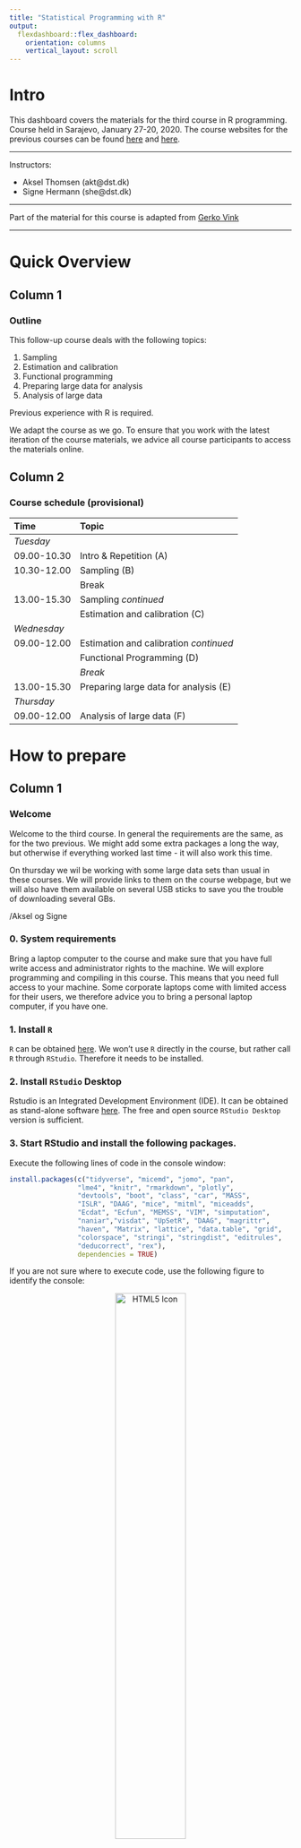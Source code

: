 ```yaml
---
title: "Statistical Programming with R"
output: 
  flexdashboard::flex_dashboard:
    orientation: columns
    vertical_layout: scroll
---
```


# Intro {.sidebar}

This dashboard covers the materials for the third course in R programming. Course held in Sarajevo, January 27-20, 2020. The course websites for the previous courses can be found [here](http://peterstoltze.dk/RfOS/) and [here](https://joliencremers.github.io/Course-Materials-Bosnia/).

---

Instructors: 

 - Aksel Thomsen (akt@dst.dk)
 - Signe Hermann (she@dst.dk)
 
 
---

Part of the material for this course is adapted from [Gerko Vink](https://github.com/gerkovink/R)


---
# Quick Overview

## Column 1

### Outline

This follow-up course deals with the following topics:

1. Sampling
1. Estimation and calibration
1. Functional programming
1. Preparing large data for analysis
1. Analysis of large data

Previous experience with R is required.

We adapt the course as we go. To ensure that you work with the latest iteration of the course materials, we advice all course participants to access the materials online.

## Column 2

### Course schedule (provisional)

| Time        | Topic                                           |
|:------------|:------------------------------------------------|
| *Tuesday*   |                                                 |
| 09.00-10.30 | Intro & Repetition (A)                          |
| 10.30-12.00 | Sampling (B)                                    |
|             | Break                                           |    
| 13.00-15.30 | Sampling *continued*                            |
|             | Estimation and calibration (C)                  |
| *Wednesday* |                                                 |
| 09.00-12.00 | Estimation and calibration *continued*          |
|             | Functional Programming (D)                      |
|             | *Break*                                         |             
| 13.00-15.30 | Preparing large data for analysis (E)           |
| *Thursday*  |                                                 |
| 09.00-12.00 | Analysis of large data (F)                      |

# How to prepare

## Column 1

### Welcome

Welcome to the third course.
In general the requirements are the same, as for the two previous.
We might add some extra packages a long the way, but otherwise if everything worked last time - it will also work this time.

On thursday we wil be working with some large data sets than usual in these courses. We will provide links to them on the course webpage, but we will also have them available on several USB sticks to save you the trouble of downloading several GBs.

/Aksel og Signe

### **0. System requirements**

Bring a laptop computer to the course and make sure that you have full write access and administrator rights to the machine. We will explore programming and compiling in this course. This means that you need full access to your machine. Some corporate laptops come with limited access for their users, we therefore advice you to bring a personal laptop computer, if you have one. 

### **1. Install `R`**
`R` can be obtained [here](https://cran.r-project.org). We won't use `R` directly in the course, but rather call `R` through `RStudio`. Therefore it needs to be installed. 

### **2. Install `RStudio` Desktop**

Rstudio is an Integrated Development Environment (IDE). It can be obtained as stand-alone software [here](https://www.rstudio.com/products/rstudio/download/#download). The free and open source `RStudio Desktop` version is sufficient.

### **3. Start RStudio and install the following packages. **

Execute the following lines of code in the console window:

```r
install.packages(c("tidyverse", "micemd", "jomo", "pan", 
                 "lme4", "knitr", "rmarkdown", "plotly",
                 "devtools", "boot", "class", "car", "MASS", 
                 "ISLR", "DAAG", "mice", "mitml", "miceadds",
                 "Ecdat", "Ecfun", "MEMSS", "VIM", "simputation",
                 "naniar","visdat", "UpSetR", "DAAG", "magrittr",
                 "haven", "Matrix", "lattice", "data.table", "grid",
                 "colorspace", "stringi", "stringdist", "editrules", 
                 "deducorrect", "rex"), 
                 dependencies = TRUE)
```


If you are not sure where to execute code, use the following figure to identify the console:

<center>
  <img src="console.png" alt="HTML5 Icon" width = 50%>
</center>

Just copy and paste the installation command and press the return key. When asked 

```r
Do you want to install from sources the package which needs 
compilation? (Yes/no/cancel)
```

type `Yes` in the console and press the return key. 

# Tuesday

## Column 1

### Tuesday's materials

- Part A: Repetition

    - [Lecture A](Contents/Material/Part A/Lecture_A.html){target="_blank"}
    - Data:
       - [mtcars.rds](Contents/Material/Part A/mtcars.rds){target="_blank"}
       - [mtcars5.csv](Contents/Material/Part A/mtcars5.csv){target="_blank"}
       - [mtcars5.xlsx](Contents/Material/Part A/mtcars5.xlsx){target="_blank"}
    
- Part B: Sampling

    - [Lecture B](Contents/Material/Part B/Sampling.html){target="_blank"}
    - [Exercise B](Contents/Material/Part B/Sampling_Exercises.html){target="_blank"}
    - [Solution B](Contents/Material/Part B/Sampling_Exercises.html){target="_blank"}
    - Data:
       - [mydata_example.Rda](Contents/Material/Part B/mydata_example.Rda){target="_blank"}
       - [mysample_opt.Rda](Contents/Material/Part B/mysample_opt.Rda){target="_blank"}
       - [mysample_prop.Rda](Contents/Material/Part B/mysample_prop.Rda){target="_blank"}
    
- Part C: Estimation and calibration

    - [Lecture D](Contents/Material/Part C/Estimation.html){target="_blank"}
    - [Exercise D](Contents/Material/Part C/Estimation_Exercises.html){target="_blank"}
    - [Solution D](Contents/Material/Part C/Estimation_Exercises.html){target="_blank"}    

## Column 2

### Useful references
- [tidyverse.com](https://www.tidyverse.org/)
- [RStudio Cheat Sheets](https://rstudio.com/resources/cheatsheets/)

# Wednesday

## Column 1

### Wednesday's materials

- Part D: Functional Programming

    - [Lecture E](Contents/Material/Part D/Lecture.html){target="_blank"}
    - [Exercise E](Contents/Material/Part D/Exercise.html){target="_blank"}
    - [Solution E](Contents/Material/Part D/Exercise.html){target="_blank"}

- Part E: Preparing large data for analysis

    - [Lecture E](Contents/Material/Part E/Lecture.html){target="_blank"}
    - [Exercise E](Contents/Material/Part E/Exercise.html){target="_blank"}
    - [Solution E](Contents/Material/Part E/Exercise.html){target="_blank"}

## Column 2

### Useful references
- [add]()

# Thursday

## Column 1

### Thursdays's materials

- Part F: Analysis of large data

    - [Lecture F](Contents/Material/Part F/Lecture.html){target="_blank"}
    - [Exercise F](Contents/Material/Part F/Exercise.html){target="_blank"}
    - [Solution F](Contents/Material/Part F/Exercise.html){target="_blank"}

## Column 2

### Useful references
- [add]()

# Further studies

## Column 1

### What to do after the course

The following references are currently available for free, either as pdfs or as extensive webpages (written with [RMarkdown](https://rmarkdown.rstudio.com/) and [bookdown](https://bookdown.org/)). They are all very useful and we highly recommend them. 

- [R for Data Science](https://r4ds.had.co.nz): written by Hadley Wickham and Garrett Grolemund this book relies almost exclusively on the [tidyverse](https://www.tidyverse.org/) approach to data analysis. Many highly effective tools will be right at your fingertips after reading this book and working through the many exercises.
- [Hands-On Programming with R](https://rstudio-education.github.io/hopr/): a great read by Garrett Grolemund emphasizing programming techniques with R. 
- [Advanced R](https://adv-r.hadley.nz/): You want to gain deeper knowledge of R and you want to learn from one of the most influential R contributors. This one is for you!
- [Introduction to Statistical Learning](http://faculty.marshall.usc.edu/gareth-james/ISL/): an introductory book on statistical learning, with applications in R. The R code is somewhat old-style and you might be able to find newer packages for the tasks, but ths is a solid read well worth the effort.
- [Data Analysis and Graphics Using R](http://www.pindex.com/uploads/post_docs/Maindonald%20Data%20Analysis%20and%20Graphics(PINDEX-DOC-6953).pdf): a detailed book that covers a lot about categorical data analysis and fitting `glm`s in `R`.
- [Happy Git and GitHub for the useR ](https://happygitwithr.com/index.html): a great introduction to version control using Git and GitHub together with RStudio. Written by Jenny Bryan in a very concise style. Highly recommended!
- [Tidyverse Cheat Sheets](https://rstudio.com/resources/cheatsheets/): a collection of excellent cheat sheets when using tidyverse functions. Highly recomendable!

<!-- ## Column 2 -->

